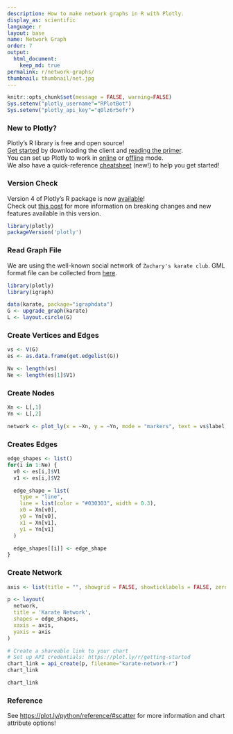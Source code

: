 ```yaml
---
description: How to make network graphs in R with Plotly.
display_as: scientific
language: r
layout: base
name: Network Graph
order: 7
output:
  html_document:
    keep_md: true
permalink: r/network-graphs/
thumbnail: thumbnail/net.jpg
---
```


```r
knitr::opts_chunk$set(message = FALSE, warning=FALSE)
Sys.setenv("plotly_username"="RPlotBot")
Sys.setenv("plotly_api_key"="q0lz6r5efr")
```
### New to Plotly?

Plotly's R library is free and open source!<br>
[Get started](https://plot.ly/r/getting-started/) by downloading the client and [reading the primer](https://plot.ly/r/getting-started/).<br>
You can set up Plotly to work in [online](https://plot.ly/r/getting-started/#hosting-graphs-in-your-online-plotly-account) or [offline](https://plot.ly/r/offline/) mode.<br>
We also have a quick-reference [cheatsheet](https://images.plot.ly/plotly-documentation/images/r_cheat_sheet.pdf) (new!) to help you get started!

### Version Check

Version 4 of Plotly's R package is now [available](https://plot.ly/r/getting-started/#installation)!<br>
Check out [this post](http://moderndata.plot.ly/upgrading-to-plotly-4-0-and-above/) for more information on breaking changes and new features available in this version.
```r
library(plotly)
packageVersion('plotly')
```

### Read Graph File
We are using the well-known social network of `Zachary's karate club`. GML format file can be collected from [here](https://gist.github.com/pravj/9168fe52823c1702a07b).

```r
library(plotly)
library(igraph)

data(karate, package="igraphdata")
G <- upgrade_graph(karate)
L <- layout.circle(G)
```

### Create Vertices and Edges
```r
vs <- V(G)
es <- as.data.frame(get.edgelist(G))

Nv <- length(vs)
Ne <- length(es[1]$V1)
```

### Create Nodes
```r
Xn <- L[,1]
Yn <- L[,2]

network <- plot_ly(x = ~Xn, y = ~Yn, mode = "markers", text = vs$label, hoverinfo = "text")
```

### Creates Edges
```r
edge_shapes <- list()
for(i in 1:Ne) {
  v0 <- es[i,]$V1
  v1 <- es[i,]$V2

  edge_shape = list(
    type = "line",
    line = list(color = "#030303", width = 0.3),
    x0 = Xn[v0],
    y0 = Yn[v0],
    x1 = Xn[v1],
    y1 = Yn[v1]
  )

  edge_shapes[[i]] <- edge_shape
}
```

### Create Network
```r
axis <- list(title = "", showgrid = FALSE, showticklabels = FALSE, zeroline = FALSE)

p <- layout(
  network,
  title = 'Karate Network',
  shapes = edge_shapes,
  xaxis = axis,
  yaxis = axis
)

# Create a shareable link to your chart
# Set up API credentials: https://plot.ly/r/getting-started
chart_link = api_create(p, filename="karate-network-r")
chart_link
```

```r
chart_link
```

### Reference
See [https://plot.ly/python/reference/#scatter](https://plot.ly/python/reference/#scatter) for more information and chart attribute options!